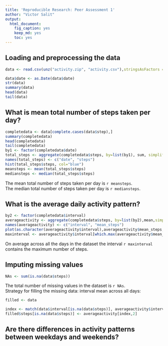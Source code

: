 ```yaml
---
title: 'Reproducible Research: Peer Assessment 1'
author: "Victor Salit"
output:
  html_document:
    fig_caption: yes
    keep_md: yes
    toc: yes
---
```



## Loading and preprocessing the data
```r
data <- read.csv(unz("activity.zip", "activity.csv"),stringsAsFactors = FALSE)
```

```r
data$date <- as.Date(data$date)
str(data)
summary(data)
head(data)
tail(data)
```


## What is mean total number of steps taken per day?
```r
completedata <- data[complete.cases(data$step),]
summary(completedata)
head(completedata)
tail(completedata)
by1 <- factor(completedata$date)
total_steps <- aggregate(completedata$steps, by=list(by1), sum, simplify = TRUE)
names(total_steps) <- c("date", "steps")
hist(total_steps$steps, col="blue")
meansteps <- mean(total_steps$steps)
mediansteps <- median(total_steps$steps)
```
The mean total number of steps taken per day is `r meansteps`.  
The median total number of steps taken per day is `r mediansteps`.

## What is the average daily activity pattern?
```r
by2 <- factor(completedata$interval)
averageactivity <- aggregate(completedata$steps, by=list(by2),mean,simplify=TRUE)
names(averageactivity) <- c("interval", "mean_steps")
plot(as.character(averageactivity$interval),averageactivity$mean_steps,type="l")
maxinterval <- averageactivity$interval[which.max(averageactivity$mean_steps)]
```
On average across all the days in the dataset the interval `r maxinterval` contains the maximum number of steps.

## Imputing missing values
```r
NAs <- sum(is.na(data$steps))
```

The total number of missing values in the dataset is `r NAs`.  
Strategy for filling the missing data: interval mean across all days:

```r
filled <- data

index <- match(data$interval[is.na(data$steps)], averageactivity$interval)
filled$steps[is.na(data$steps)] <- averageactivity[index,2]

```



## Are there differences in activity patterns between weekdays and weekends?
